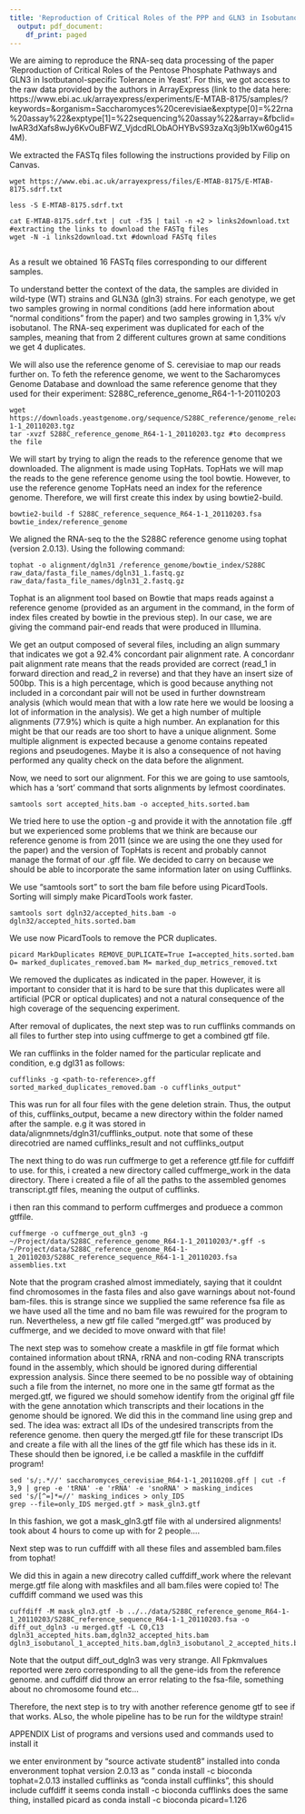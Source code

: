 ```yaml
---
title: 'Reproduction of Critical Roles of the PPP and GLN3 in Isobutanol-specific Tolerance in Yeast'
  output: pdf_document:
    df_print: paged
---
```


We are aiming to reproduce the RNA-seq data processing of the paper 'Reproduction of Critical Roles of the Pentose Phosphate Pathways and GLN3 in Isotbutanol-specific Tolerance in Yeast'. For this, we got access to the raw data provided by the authors in ArrayExpress (link to the data here: https://www.ebi.ac.uk/arrayexpress/experiments/E-MTAB-8175/samples/?keywords=&organism=Saccharomyces%20cerevisiae&exptype[0]=%22rna%20assay%22&exptype[1]=%22sequencing%20assay%22&array=&fbclid=IwAR3dXafs8wJy6KvOuBFWZ_VjdcdRLObAOHYBvS93zaXq3j9b1Xw60g4154M). 

We extracted the FASTq files following the instructions provided by Filip on Canvas. 

```{}
wget https://www.ebi.ac.uk/arrayexpress/files/E-MTAB-8175/E-MTAB-8175.sdrf.txt

less -S E-MTAB-8175.sdrf.txt

cat E-MTAB-8175.sdrf.txt | cut -f35 | tail -n +2 > links2download.txt #extracting the links to download the FASTq files
wget -N -i links2download.txt #download FASTq files 
 
```

As a result we obtained 16 FASTq files corresponding to our different samples. 

To understand better the context of the data, the samples are divided in wild-type (WT) strains and GLN3∆ (gln3) strains. For each genotype, we get two samples growing in normal conditions (add here information about "normal conditions" from the paper) and two samples growing in 1,3% v/v isobutanol. The RNA-seq experiment was duplicated for each of the samples, meaning that from 2 different cultures grown at same conditions we get 4 duplicates. 

We will also use the reference genome of S. cerevisiae to map our reads further on. To feth the reference genome, we went to the Sacharomyces Genome Database and download the same reference genome that they used for their experiment: S288C_reference_genome_R64-1-1-20110203

```{}
wget https://downloads.yeastgenome.org/sequence/S288C_reference/genome_releases/S288C_reference_genome_R64-1-1_20110203.tgz
tar -xvzf S288C_reference_genome_R64-1-1_20110203.tgz #to decompress the file

```

We will start by trying to align the reads to the reference genome that we downloaded. The alignment is made using TopHats. TopHats we will map the reads to the gene reference genome using the tool bowtie. However, to use the reference genome TopHats need an index for the reference genome. Therefore, we will first create this index by using bowtie2-build. 

```{}
bowtie2-build -f S288C_reference_sequence_R64-1-1_20110203.fsa bowtie_index/reference_genome
```

We aligned the RNA-seq to the the S288C reference genome using tophat (version 2.0.13).  Using the following command: 

```{}
tophat -o alignment/dgln31 /reference_genome/bowtie_index/S288C raw_data/fasta_file_names/dgln31_1.fastq.gz raw_data/fasta_file_names/dgln31_2.fastq.gz
```

Tophat is an alignment tool based on Bowtie that maps reads against a reference genome (provided as an argument in the command, in the form of index files created by bowtie in the previous step). In our case, we are giving the command pair-end reads that were produced in Illumina. 

We get an output composed of several files, including an align summary that indicates we got a 92.4% concordant pair alignment rate.
A concordanr pait alignment rate means that the reads provided are correct (read_1 in forward direction and read_2 in reverse) and that they have an insert size of 500bp.
This is a high percentage, which is good because anything not included in a corcondant pair will not be used in further downstream analysis (which would mean that with a low rate here we would be loosing a lot of information in the analysis). We get a high number of multiple alignments (77.9%) which is quite a high number. An explanation for this might be that our reads are too short to have a unique alignment. Some multiple alignment is expected because a genome contains repeated regions and pseudogenes. Maybe it is also a consequence of not having performed any quality check on the data before the alignment.  

Now, we need to sort our alignment. For this we are going to use samtools, which has a 'sort' command that sorts alignments by lefmost coordinates.

```{}
samtools sort accepted_hits.bam -o accepted_hits.sorted.bam
```


We tried here to use the option -g and provide it with the annotation file .gff but we experienced some problems that we think are because our reference genome is from 2011 (since we are using the one they used for the paper) and the version of TopHats is recent and probably cannot manage the format of our .gff file. We decided to carry on because we should be able to incorporate the same information later on using Cufflinks. 

We use "samtools sort" to sort the bam file before using PicardTools. Sorting will simply make PicardTools work faster. 
```{}
samtools sort dgln32/accepted_hits.bam -o dgln32/accepted_hits.sorted.bam
```

We use now PicardTools to remove the PCR duplicates. 
```{}
picard MarkDuplicates REMOVE_DUPLICATE=True I=accepted_hits.sorted.bam O= marked_duplicates_removed.bam M= marked_dup_metrics_removed.txt
```
We removed the duplicates as indicated in the paper. However, it is important to consider that it is hard to be sure that this duplicates were all artificial (PCR or optical duplicates) and not a natural consequence of the high coverage of the sequencing experiment. 

After removal of duplicates, the next step was to run cufflinks commands on all files to further step into using cuffmerge to get a combined gtf file.

We ran cufflinks in the folder named for the particular replicate and condition, e.g dgl31  as follows:

```{}
cufflinks -g <path-to-reference>.gff sorted_marked_duplicates_removed.bam -o cufflinks_output"
```
This was run for all four files with the gene deletion strain. Thus, the output of this, cufflinks_output, became a new directory within the folder named after the sample. e.g it was stored in 
data/alignmnets/dgln31/cufflinks_output. note that some of these direcotried are named cufflinks_result and not cufflinks_output

The next thing to do was run cuffmerge to get a reference gtf.file for cuffdiff to use. 
for this, i created a new directory called cuffmerge_work in the data directory. There i created a file of all the paths to the assembled genomes transcript.gtf files, meaning the output of cufflinks.

i then ran this command to perform cuffmerges and produece a common gtffile.
```{}
cuffmerge -o cuffmerge_out_gln3 -g ~/Project/data/S288C_reference_genome_R64-1-1_20110203/*.gff -s ~/Project/data/S288C_reference_genome_R64-1-1_20110203/S288C_reference_sequence_R64-1-1_20110203.fsa assemblies.txt
```
Note that the program crashed almost immediately, saying that it couldnt find chromosomes in the fasta files and also gave warnings about not-found bam-files. this is strange since we supplied the same reference fsa file as we have used all the time and no bam file was rewuired for the program to run. 
Nevertheless, a new gtf file called "merged.gtf" was produced by cuffmerge, and we decided to move onward with that file!

The next step was to somehow create a maskfile in gtf file format which contained information about tRNA, rRNA and non-coding RNA transcripts found in the assembly, which should be ignored during differential expression analysis.
Since there seemed to be no possible way of obtaining such a file from the internet, no more one in the same gtf format as the merged.gtf, we figured we should somehow identify from the original gff file with the gene annotation which transcripts and their locations in the genome should be ignored. We did this in the command line using grep and sed.
The idea was: extract all IDs of the undesired transcripts from the reference genome. then query the merged.gtf file for these transcript IDs and create a file with all the lines of the gtf file which has these ids in it. These should then be ignored, i.e be called a maskfile in the cuffdiff program!

```{}
sed 's/;.*//' saccharomyces_cerevisiae_R64-1-1_20110208.gff | cut -f 3,9 | grep -e 'tRNA' -e 'rRNA' -e 'snoRNA' > masking_indices
sed 's/[^=]*=//' masking_indices > only_IDS
grep --file=only_IDS merged.gtf > mask_gln3.gtf 
```  
In this fashion, we got a mask_gln3.gtf file with al undersired alignments! took about 4 hours to come up with for 2 people....

Next step was to run cuffdiff with all these files and assembled bam.files from tophat!

We did this in again a new direcotry called cuffdiff_work where the relevant merge.gtf file along with maskfiles and all bam.files were copied to!
The cuffdiff command we used was this
```{}
cuffdiff -M mask_gln3.gtf -b ../../data/S288C_reference_genome_R64-1-1_20110203/S288C_reference_sequence_R64-1-1_20110203.fsa -o diff_out_dgln3 -u merged.gtf -L C0,C13 dgln31_accepted_hits.bam,dgln32_accepted_hits.bam dgln3_isobutanol_1_accepted_hits.bam,dgln3_isobutanol_2_accepted_hits.bam 
```
Note that the output diff_out_dgln3 was very strange. All Fpkmvalues reported were zero corresponding to all the gene-ids from the reference genome. and cuffdiff did throw an error relating to the fsa-file, something about no chromosome found etc...

Therefore, the next step is to try with another reference genome gtf to see if that works. ALso, the whole pipeline has to be run for the wildtype strain!









APPENDIX
List of programs and versions used and commands used to install it 

we enter environment by "source activate student8"
installed into conda enveronment tophat version 2.0.13
as " conda install -c bioconda tophat=2.0.13 
installed cufflinks as "conda install cufflinks", this should include cuffdiff
it seems conda install -c bioconda cufflinks does the same thing,
installed picard as conda install -c bioconda picard=1.126


